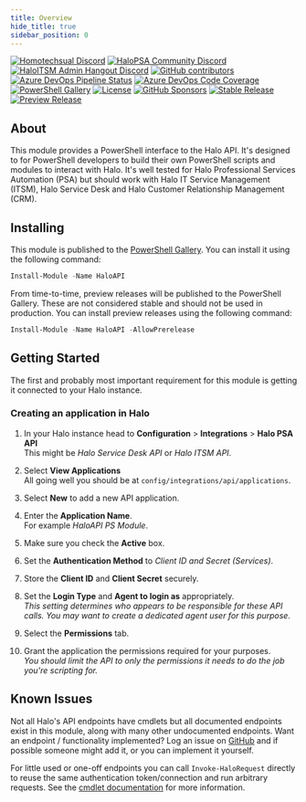 ```yaml
---
title: Overview
hide_title: true
sidebar_position: 0
---
```


[![Homotechsual Discord](https://img.shields.io/discord/1075421628424523816?style=for-the-badge&logo=discord&logoColor=white&label=Homotechsual%20Discord)](https://discord.gg/NrCjh5ht7K)
[![HaloPSA Community Discord](https://img.shields.io/discord/1044558967545806940?style=for-the-badge&logo=discord&logoColor=white&label=HaloPSA%20Community%20Discord)](https://discord.halopsa.community)
[![HaloITSM Admin Hangout Discord](https://img.shields.io/discord/1050832376185495562?style=for-the-badge&logo=discord&logoColor=white&label=HaloITSM%20Admin%Hangout%20Discord)](https://discord.gg/vy53fYdPkW)
[![GitHub contributors](https://img.shields.io/github/contributors/homotechsual/haloapi?style=for-the-badge&logo=github)](https://github.com/homotechsual/haloapi/)
[![Azure DevOps Pipeline Status](https://img.shields.io/azure-devops/tests/MSPsUK/HaloAPI/4?style=for-the-badge)](https://dev.azure.com/MSPsUK/HaloAPI/_build?definitionId=4)
[![Azure DevOps Code Coverage](https://img.shields.io/azure-devops/coverage/MSPsUK/HaloAPI/4?style=for-the-badge)](https://dev.azure.com/MSPsUK/HaloAPI/_build?definitionId=4)
[![PowerShell Gallery](https://img.shields.io/powershellgallery/dt/HaloAPI?style=for-the-badge)](https://www.powershellgallery.com/packages/HaloAPI/)
[![License](https://img.shields.io/github/license/homotechsual/HaloAPI?style=for-the-badge)](https://mit.license.homotechsual.dev)
[![GitHub Sponsors](https://img.shields.io/github/sponsors/homotechsual?style=for-the-badge)](https://github.com/sponsors/homotechsual/)
[![Stable Release](https://img.shields.io/powershellgallery/v/HaloAPI?label=Stable+Release&style=for-the-badge)](https://www.powershellgallery.com/packages/HaloAPI/)
[![Preview Release](https://img.shields.io/powershellgallery/v/HaloAPI?label=Preview+Release&include_prereleases&style=for-the-badge)](https://www.powershellgallery.com/packages/HaloAPI/)

## About

This module provides a PowerShell interface to the Halo API. It's designed to for PowerShell developers to build their own PowerShell scripts and modules to interact with Halo. It's well tested for Halo Professional Services Automation (PSA) but should work with Halo IT Service Management (ITSM), Halo Service Desk and Halo Customer Relationship Management (CRM).

## Installing

This module is published to the [PowerShell Gallery](https://www.powershellgallery.com/packages/HaloAPI/). You can install it using the following command:

```powershell
Install-Module -Name HaloAPI
```

From time-to-time, preview releases will be published to the PowerShell Gallery. These are not considered stable and should not be used in production. You can install preview releases using the following command:

```powershell
Install-Module -Name HaloAPI -AllowPrerelease
```

## Getting Started

The first and probably most important requirement for this module is getting it connected to your Halo instance.

### Creating an application in Halo

1. In your Halo instance head to **Configuration** > **Integrations** > **Halo PSA API**  
This might be *Halo Service Desk API* or *Halo ITSM API*.

1. Select **View Applications**  
All going well you should be at `config/integrations/api/applications`.

1. Select **New** to add a new API application.

1. Enter the **Application Name**.  
For example *HaloAPI PS Module*.

1. Make sure you check the **Active** box.

1. Set the **Authentication Method** to *Client ID and Secret (Services)*.

1. Store the **Client ID** and **Client Secret** securely.

1. Set the **Login Type** and **Agent to login as** appropriately.  
*This setting determines who appears to be responsible for these API calls. You may want to create a dedicated agent user for this purpose.*

1. Select the **Permissions** tab.

1. Grant the application the permissions required for your purposes.  
*You should limit the API to only the permissions it needs to do the job you're scripting for.*

## Known Issues

Not all Halo's API endpoints have cmdlets but all documented endpoints exist in this module, along with many other undocumented endpoints. Want an endpoint / functionality implemented? Log an issue on [GitHub](https://github.com/homotechsual/haloapi/issues) and if possible someone might add it, or you can implement it yourself.

For little used or one-off endpoints you can call `Invoke-HaloRequest` directly to reuse the same authentication token/connection and run arbitrary requests. See the [cmdlet documentation](./commandlets/Invoke/Invoke-HaloRequest.mdx) for more information.
